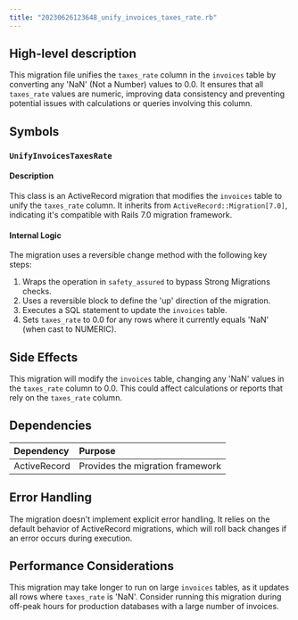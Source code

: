 ```yaml
---
title: "20230626123648_unify_invoices_taxes_rate.rb"
---
```


## High-level description
This migration file unifies the `taxes_rate` column in the `invoices` table by converting any 'NaN' (Not a Number) values to 0.0. It ensures that all `taxes_rate` values are numeric, improving data consistency and preventing potential issues with calculations or queries involving this column.

## Symbols

### `UnifyInvoicesTaxesRate`
#### Description
This class is an ActiveRecord migration that modifies the `invoices` table to unify the `taxes_rate` column. It inherits from `ActiveRecord::Migration[7.0]`, indicating it's compatible with Rails 7.0 migration framework.

#### Internal Logic
The migration uses a reversible change method with the following key steps:
1. Wraps the operation in `safety_assured` to bypass Strong Migrations checks.
2. Uses a reversible block to define the 'up' direction of the migration.
3. Executes a SQL statement to update the `invoices` table.
4. Sets `taxes_rate` to 0.0 for any rows where it currently equals 'NaN' (when cast to NUMERIC).

## Side Effects
This migration will modify the `invoices` table, changing any 'NaN' values in the `taxes_rate` column to 0.0. This could affect calculations or reports that rely on the `taxes_rate` column.

## Dependencies
| Dependency | Purpose |
|:-----------|:--------|
| ActiveRecord | Provides the migration framework |

## Error Handling
The migration doesn't implement explicit error handling. It relies on the default behavior of ActiveRecord migrations, which will roll back changes if an error occurs during execution.

## Performance Considerations
This migration may take longer to run on large `invoices` tables, as it updates all rows where `taxes_rate` is 'NaN'. Consider running this migration during off-peak hours for production databases with a large number of invoices.